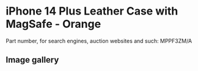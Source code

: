 # iPhone 14 Plus Leather Case with MagSafe - Orange

Part number, for search engines, auction websites and such: MPPF3ZM/A

## Image gallery

<div style={{ width: "768px" }}>
  <GalleryComponent
    images={[
      {
        original: "/everysource/MPPF3",
        thumbnail: "/everypreview/MPPF3",
      },
      {
        original: "/everysource/MPPF3_AV1",
        thumbnail: "/everypreview/MPPF3_AV1",
      },
      {
        original: "/everysource/MPPF3_AV2",
        thumbnail: "/everypreview/MPPF3_AV2",
      },
      {
        original: "/everysource/MPPF3_AV3",
        thumbnail: "/everypreview/MPPF3_AV3",
      },
      {
        original: "/everysource/MPPF3_AV4",
        thumbnail: "/everypreview/MPPF3_AV4",
      },
      {
        original: "/everysource/MPPF3_AV5",
        thumbnail: "/everypreview/MPPF3_AV5",
      }
    ]}
  />
</div>